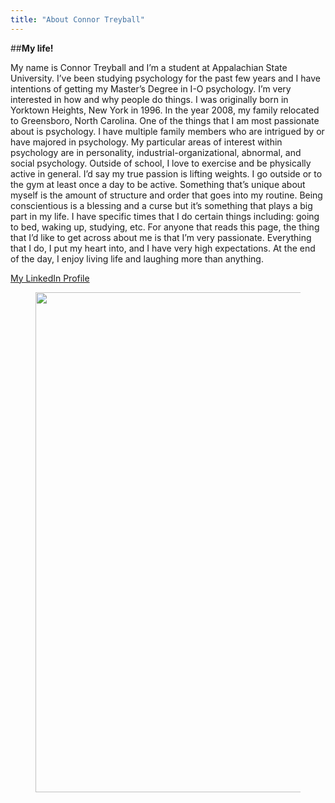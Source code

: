 ```yaml
---
title: "About Connor Treyball"
---
```



##**My life!**

My name is Connor Treyball and I'm a student at Appalachian State University. I've been studying psychology for the past few years and I have intentions of getting my Master's Degree in I-O psychology. I'm very interested in how and why people do things. I was originally born in Yorktown Heights, New York in 1996. In the year 2008, my family relocated to Greensboro, North Carolina. One of the things that I am most passionate about is psychology. I have multiple family members who are intrigued by or have majored in psychology. My particular areas of interest within psychology are in personality, industrial-organizational, abnormal, and social psychology. Outside of school, I love to exercise and be physically active in general. I'd say my true passion is lifting weights. I go outside or to the gym at least once a day to be active. Something that's unique about myself is the amount of structure and order that goes into my routine. Being conscientious is a blessing and a curse but it's something that plays a big part in my life. I have specific times that I do certain things including: going to bed, waking up, studying, etc. For anyone that reads this page, the thing that I'd like to get across about me is that I'm very passionate. Everything that I do, I put my heart into, and I have very high expectations. At the end of the day, I enjoy living life and laughing more than anything. 



[My LinkedIn Profile](https://www.linkedin.com/in/connor-treyball-ab4044148)

<figure align = "middle">
<img src= "NYCSky.jpg" style = "width:800px;">